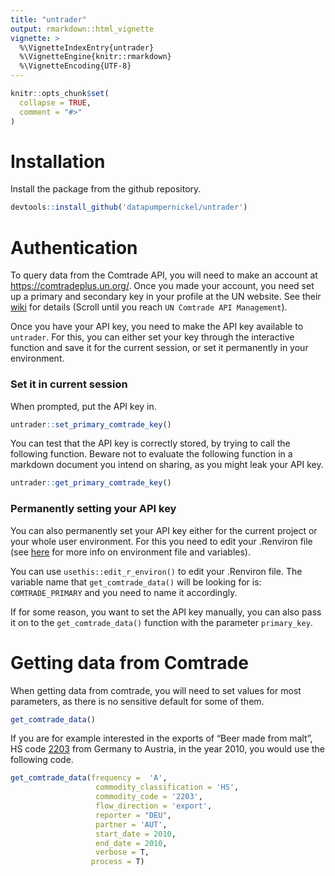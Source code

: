 ```yaml
---
title: "untrader"
output: rmarkdown::html_vignette
vignette: >
  %\VignetteIndexEntry{untrader}
  %\VignetteEngine{knitr::rmarkdown}
  %\VignetteEncoding{UTF-8}
---
```


```r
knitr::opts_chunk$set(
  collapse = TRUE,
  comment = "#>"
)
```

# Installation

Install the package from the github repository. 

```r
devtools::install_github('datapumpernickel/untrader')
```

# Authentication

To query data from the Comtrade API, you will need to make an account at [https://comtradeplus.un.org/](https://comtradeplus.un.org/). Once you made your account, you need set up a primary and secondary key in your profile at the UN website. See their [wiki](https://unstats.un.org/wiki/display/comtrade/New+Comtrade+User+Guide) for details (Scroll until you reach `UN Comtrade API Management`).  

Once you have your API key, you need to make the API key available to `untrader`. For this, you can either set your key through the interactive function and save it for the current session, or set it permanently in your environment. 

### Set it in current session

When prompted, put the API key in.

```r
untrader::set_primary_comtrade_key()
```

You can test that the API key is correctly stored, by trying to call the following function. Beware not to evaluate the following function in a markdown document you intend on sharing, as you might leak your API key. 

```r
untrader::get_primary_comtrade_key()
```


### Permanently setting your API key

You can also permanently set your API key either for the current project or your whole user environment. For this you need to edit your .Renviron file (see [here](https://rstats.wtf/r-startup.html#renviron) for more info on environment file and variables).

You can use `usethis::edit_r_environ()` to edit your .Renviron file. The variable name that `get_comtrade_data()` will be looking for is: `COMTRADE_PRIMARY` and you need to name it accordingly. 

If for some reason, you want to set the API key manually, you can also pass it on to the `get_comtrade_data()` function with the parameter `primary_key`. 

# Getting data from Comtrade

When getting data from comtrade, you will need to set values for most parameters, as there is no sensitive default for some of them. 

```r
get_comtrade_data()
```

If you are for example interested in the exports of "Beer made from malt", HS code [2203](https://www.tariffnumber.com/2023/2203) from Germany to Austria, in the year 2010, you would use the following code. 

```r
get_comtrade_data(frequency =  'A',
                   commodity_classification = 'HS',
                   commodity_code = '2203',
                   flow_direction = 'export',
                   reporter = "DEU",
                   partner = 'AUT',
                   start_date = 2010,
                   end_date = 2010,
                   verbose = T,
                  process = T)
```
